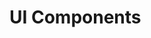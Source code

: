 
# UI Components

<Stack>

<ArticleIconCard
	title="ConnectButton"
	icon={ComponentIcon}
	href="/react/v5/ConnectButton"
	description="A button that opens the Modal to connect to various wallets"
/>

<ArticleIconCard
	title="ConnectEmbed"
	icon={ComponentIcon}
	href="/react/v5/ConnectEmbed"
	description="Embeddable component to connect to various wallets to create a sign-in UI"
/>

<ArticleIconCard
	title="TransactionButton"
	icon={ComponentIcon}
	href="/react/v5/TransactionButton"
	description="A button that triggers given transaction on click"
/>

<ArticleIconCard
	title="MediaRenderer"
	icon={ComponentIcon}
	href="/react/v5/MediaRenderer"
	description="Render any media from IPFS or URL"
/>

</Stack>
